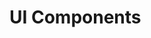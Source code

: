 
# UI Components

<Stack>

<ArticleIconCard
	title="ConnectButton"
	icon={ComponentIcon}
	href="/react/v5/ConnectButton"
	description="A button that opens the Modal to connect to various wallets"
/>

<ArticleIconCard
	title="ConnectEmbed"
	icon={ComponentIcon}
	href="/react/v5/ConnectEmbed"
	description="Embeddable component to connect to various wallets to create a sign-in UI"
/>

<ArticleIconCard
	title="TransactionButton"
	icon={ComponentIcon}
	href="/react/v5/TransactionButton"
	description="A button that triggers given transaction on click"
/>

<ArticleIconCard
	title="MediaRenderer"
	icon={ComponentIcon}
	href="/react/v5/MediaRenderer"
	description="Render any media from IPFS or URL"
/>

</Stack>
